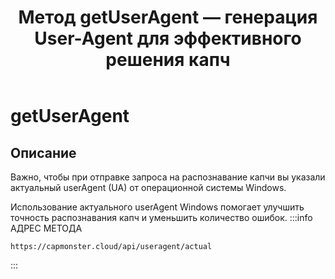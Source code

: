 ﻿---
sidebar_position: 4
sidebar_label: getUserAgent 
title: "Метод getUserAgent — генерация User-Agent для эффективного решения капч"
description: "Узнайте, как получить User-Agent для работы с капчами через API Capmonster Cloud. Метод getUserAgent: описание, примеры запросов и ответов."
---


<ArticleHead slug="api/methods/get-user-agent" />

# getUserAgent

## Описание

Важно, чтобы при отправке запроса на распознавание капчи вы указали актуальный userAgent (UA) от операционной системы Windows. 

Использование актуального userAgent Windows помогает улучшить точность распознавания капч и уменьшить количество ошибок.
:::info АДРЕС МЕТОДА
```http
https://capmonster.cloud/api/useragent/actual
```
:::
